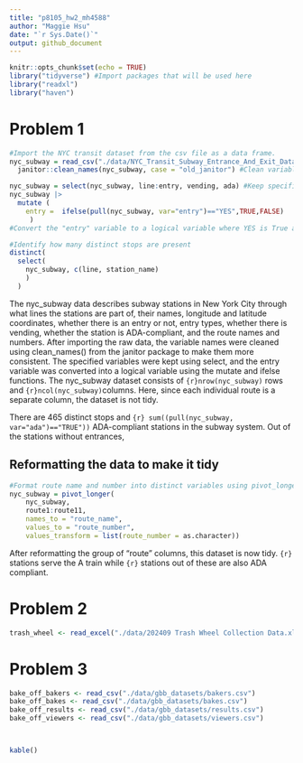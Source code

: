 ```yaml
---
title: "p8105_hw2_mh4588"
author: "Maggie Hsu"
date: "`r Sys.Date()`"
output: github_document
---
```


```r
knitr::opts_chunk$set(echo = TRUE)
library("tidyverse") #Import packages that will be used here
library("readxl")
library("haven")
```

# Problem 1
```r
#Import the NYC transit dataset from the csv file as a data frame. 
nyc_subway = read_csv("./data/NYC_Transit_Subway_Entrance_And_Exit_Data.csv") |> 
  janitor::clean_names(nyc_subway, case = "old_janitor") #Clean variable names using the clean_names function

nyc_subway = select(nyc_subway, line:entry, vending, ada) #Keep specified variables
nyc_subway |>
  mutate ( 
    entry =  ifelse(pull(nyc_subway, var="entry")=="YES",TRUE,FALSE)
     )
#Convert the "entry" variable to a logical variable where YES is True and NO is False

#Identify how many distinct stops are present 
distinct(
  select(
    nyc_subway, c(line, station_name)
    )
  )

```

The nyc_subway data describes subway stations in New York City through what lines the stations are part of, their names, longitude and latitude coordinates, whether there is an entry or not, entry types, whether there is vending, whether the station is ADA-compliant, and the route names and numbers. After importing the raw data, the variable names were cleaned using clean_names() from the janitor package to make them more consistent. The specified variables were kept using select, and the entry variable was converted into a logical variable using the mutate and ifelse functions. The nyc_subway dataset consists of `{r}nrow(nyc_subway)` rows and `{r}ncol(nyc_subway)`columns. Here, since each individual route is a separate column, the dataset is not tidy. 

There are 465 distinct stops and `{r} sum((pull(nyc_subway, var="ada")=="TRUE"))` ADA-compliant stations in the subway system. Out of the stations without entrances, 


## Reformatting the data to make it tidy
```r
#Format route name and number into distinct variables using pivot_longer
nyc_subway = pivot_longer(
    nyc_subway, 
    route1:route11,
    names_to = "route_name", 
    values_to = "route_number",
    values_transform = list(route_number = as.character)) 

```
After reformatting the group of "route" columns, this dataset is now tidy. `{r}` stations serve the A train while `{r}` stations out of these are also ADA compliant. 

# Problem 2
```r
trash_wheel <- read_excel("./data/202409 Trash Wheel Collection Data.xlsx") #Read dataset and omit non-data entries

```

# Problem 3
```r
bake_off_bakers <- read_csv("./data/gbb_datasets/bakers.csv")
bake_off_bakes <- read_csv("./data/gbb_datasets/bakes.csv")
bake_off_results <- read_csv("./data/gbb_datasets/results.csv")
bake_off_viewers <- read_csv("./data/gbb_datasets/viewers.csv")



kable()

```